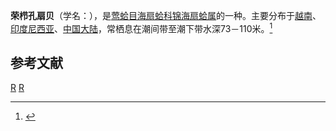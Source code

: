 {{Speciesbox 
| taxon = Chlamys gloriosa
| binomial_authority = (Reeve, 1853)
}}
'''荣栉孔扇贝'''（学名：''{{lang|la|Chlamys gloriosa}}''），是[[莺蛤目|莺蛤目]][[海扇蛤科|海扇蛤科]][[锦海扇蛤属|锦海扇蛤属]]的一种。主要分布于[[越南|越南]]、[[印度尼西亚|印度尼西亚]]、[[中国大陆|中国大陆]]，常栖息在潮间带至潮下带水深73－110米。<ref>{{cite web|url=http://shell.sinica.edu.tw/chinese/shellbase_detail.php?science_no=3686|title=国际贝库：荣栉孔扇贝|publisher=台湾贝类资料库|accessdate=2009-08-11|archive-date=2015-04-16|archive-url=https://web.archive.org/web/20150416045640/http://shell.sinica.edu.tw/chinese/shellbase_detail.php?science_no=3686|dead-url=no}}</ref>

== 参考文献 ==
{{reflist|2}}
{{taxonbar}}
[[Category:_1853年描述的动物|R]]
[[Category:锦海扇蛤属|R]]